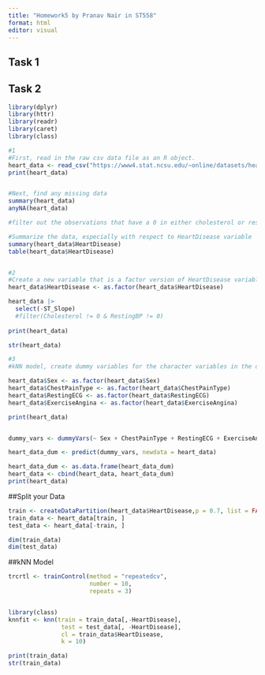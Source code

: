 ```yaml
---
title: "Homework5 by Pranav Nair in ST558"
format: html
editor: visual
---
```


## Task 1



## Task 2

```r
library(dplyr)
library(httr)
library(readr)
library(caret)
library(class)

#1
#First, read in the raw csv data file as an R object.
heart_data <- read_csv("https://www4.stat.ncsu.edu/~online/datasets/heart.csv", col_names = TRUE)
print(heart_data)


#Next, find any missing data
summary(heart_data)
anyNA(heart_data)

#filter out the observations that have a 0 in either cholesterol or restingBP

#Summarize the data, especially with respect to HeartDisease variable
summary(heart_data$HeartDisease)
table(heart_data$HeartDisease)


#2
#Create a new variable that is a factor version of HeartDisease variable, and remove ST_Slope variable
heart_data$HeartDisease <- as.factor(heart_data$HeartDisease)

heart_data |>
  select(-ST_Slope)
  #filter(Cholesterol != 0 & RestingBP != 0)
  
print(heart_data)

str(heart_data)

#3
#kNN model, create dummy variables for the character variables in the dataset.

heart_data$Sex <- as.factor(heart_data$Sex)
heart_data$ChestPainType <- as.factor(heart_data$ChestPainType)
heart_data$RestingECG <- as.factor(heart_data$RestingECG)
heart_data$ExerciseAngina <- as.factor(heart_data$ExerciseAngina)

print(heart_data)


dummy_vars <- dummyVars(~ Sex + ChestPainType + RestingECG + ExerciseAngina, data = heart_data)

heart_data_dum <- predict(dummy_vars, newdata = heart_data)

heart_data_dum <- as.data.frame(heart_data_dum)
heart_data <- cbind(heart_data, heart_data_dum)
print(heart_data)


```
##Split your Data

```r
train <- createDataPartition(heart_data$HeartDisease,p = 0.7, list = FALSE)
train_data <- heart_data[train, ]
test_data <- heart_data[-train, ]

dim(train_data)
dim(test_data)
```

##kNN Model
```r
trcrtl <- trainControl(method = "repeatedcv", 
                       number = 10,
                       repeats = 3)


library(class)
knnfit <- knn(train = train_data[,-HeartDisease],
               test = test_data[, -HeartDisease],
               cl = train_data$HeartDisease,
               k = 10)

print(train_data)
str(train_data)
```

